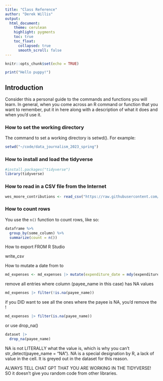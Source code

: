 ```yaml
---
title: "Class Reference"
author: "Derek Willis"
output:
  html_document:
    theme: cerulean
    highlight: pygments
    toc: true
    toc_float:
      collapsed: true
      smooth_scroll: false
---
```


```r
knitr::opts_chunk$set(echo = TRUE)
```

```r
print("Hello puppy!")
```

## Introduction

Consider this a personal guide to the commands and functions you will learn. In general, when you come across an R command or function that you want to remember, put it in here along with a description of what it does and when you'd use it.

### How to set the working directory

The command to set a working directory is setwd(). For example:

```r
setwd("~/code/data_journalism_2023_spring")
```

### How to install and load the tidyverse

```r
#install.packages("tidyverse")
library(tidyverse)
```

### How to read in a CSV file from the Internet

```r
wes_moore_contributions <- read_csv("https://raw.githubusercontent.com/stephenneukam/CNS_Annapolis/main/Campaign_finance/Moore_ContributionsList.csv")
```

### How to count rows

You use the `n()` function to count rows, like so:

```r
dataframe %>% 
  group_by(some_column) %>% 
  summarize(count = n())
```

How to export FROM R Studio 

write_csv

How to mutate a date from <chr> to <date>  
```r

md_expenses <- md_expenses |> mutate(expenditure_date = mdy(expenditure_date))


```

remove all entries where column (payee_name in this case) has NA values 

```r
md_expenses |> filter(!is.na(payee_name))
```

if you DID want to see all the ones where the payee is NA, you'd remove the ! 
```r
md_expenses |> filter(is.na(payee_name))

```

or use drop_na()
```r
dataset |> 
  drop_na(payee_name)
```

NA is not LITERALLY what the value is, which is why you can't str_detect(payee_name = "NA"). NA is a special designation by R, a lack of value in the cell. It is greyed out in the dataset for this reason. 

ALWAYS TELL CHAT GPT THAT YOU ARE WORKING IN THE TIDYVERSE! SO it doesn't give you random code from other libraries. 
